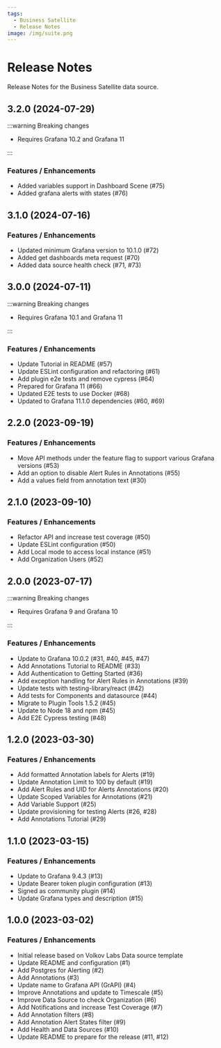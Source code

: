 ```yaml
---
tags:
  - Business Satellite
  - Release Notes
image: /img/suite.png
---
```



# Release Notes

Release Notes for the Business Satellite data source.

## 3.2.0 (2024-07-29)

:::warning Breaking changes

- Requires Grafana 10.2 and Grafana 11

:::

### Features / Enhancements

- Added variables support in Dashboard Scene (#75)
- Added grafana alerts with states (#76)

## 3.1.0 (2024-07-16)

### Features / Enhancements

- Updated minimum Grafana version to 10.1.0 (#72)
- Added get dashboards meta request (#70)
- Added data source health check (#71, #73)

## 3.0.0 (2024-07-11)

:::warning Breaking changes

- Requires Grafana 10.1 and Grafana 11

:::

### Features / Enhancements

- Update Tutorial in README (#57)
- Update ESLint configuration and refactoring (#61)
- Add plugin e2e tests and remove cypress (#64)
- Prepared for Grafana 11 (#66)
- Updated E2E tests to use Docker (#68)
- Updated to Grafana 11.1.0 dependencies (#60, #69)

## 2.2.0 (2023-09-19)

<BlogPost id="grapi-datasource-2.2.0-20231027" />

### Features / Enhancements

- Move API methods under the feature flag to support various Grafana versions (#53)
- Add an option to disable Alert Rules in Annotations (#55)
- Add a values field from annotation text (#30)

## 2.1.0 (2023-09-10)

### Features / Enhancements

- Refactor API and increase test coverage (#50)
- Update ESLint configuration (#50)
- Add Local mode to access local instance (#51)
- Add Organization Users (#52)

## 2.0.0 (2023-07-17)

:::warning Breaking changes

- Requires Grafana 9 and Grafana 10

:::

<BlogPost id="grapi-datasource-2.0.0-20230718" />

### Features / Enhancements

- Update to Grafana 10.0.2 (#31, #40, #45, #47)
- Add Annotations Tutorial to README (#33)
- Add Authentication to Getting Started (#36)
- Add exception handling for Alert Rules in Annotations (#39)
- Update tests with testing-library/react (#42)
- Add tests for Components and datasource (#44)
- Migrate to Plugin Tools 1.5.2 (#45)
- Update to Node 18 and npm (#45)
- Add E2E Cypress testing (#48)

## 1.2.0 (2023-03-30)

<BlogPost id="grapi-datasource-1.2.0-20230331" />

### Features / Enhancements

- Add formatted Annotation labels for Alerts (#19)
- Update Annotation Limit to 100 by default (#19)
- Add Alert Rules and UID for Alerts Annotations (#20)
- Update Scoped Variables for Annotations (#21)
- Add Variable Support (#25)
- Update provisioning for testing Alerts (#26, #28)
- Add Annotations Tutorial (#29)

## 1.1.0 (2023-03-15)

<BlogPost id="grapi-datasource-1.1.0-20230315" />

### Features / Enhancements

- Update to Grafana 9.4.3 (#13)
- Update Bearer token plugin configuration (#13)
- Signed as community plugin (#14)
- Update Grafana types and description (#15)

## 1.0.0 (2023-03-02)

<BlogPost id="grapi-datasource-1.0.0-20230302" />

### Features / Enhancements

- Initial release based on Volkov Labs Data source template
- Update README and configuration (#1)
- Add Postgres for Alerting (#2)
- Add Annotations (#3)
- Update name to Grafana API (GrAPI) (#4)
- Improve Annotations and update to Timescale (#5)
- Improve Data Source to check Organization (#6)
- Add Notifications and increase Test Coverage (#7)
- Add Annotation filters (#8)
- Add Annotation Alert States filter (#9)
- Add Health and Data Sources (#10)
- Update README to prepare for the release (#11, #12)
